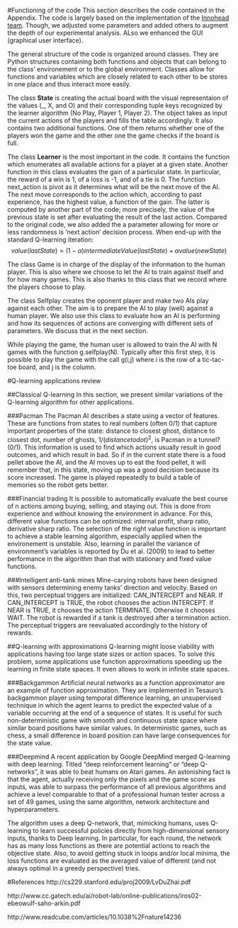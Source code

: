 #Functioning of the code
This section describes the code contained in the Appendix. The code is largely based on the implementation of the [Innohead team](sites.google.com/a/innohead.com/wiki/Home/Python/reinforcement-learning---tic-tac-toe0). Though, we adjusted some parameters and added others to augment the depth of our experimental analysis. ALso we enhanced the GUI (graphical user interface).

The general structure of the code is organized around classes. They are Python structures containing both functions and objects that can belong to the class' environement or to the global environment. Classes allow for functions and variables which are closely related to each other to be stores in one place and thus interact more easily. 

The class **State** is creating the actual board with the visual representaion of the values (_, X, and O) and their corresponding tuple keys recognized by the learner algorithm (No Play, Player 1, Player 2). The object takes as input the current actions of the players and fills the table accordingly. It also contains two additional functions. One of them returns whether one of the players won the game and the other one the game checks if the board is full. 

The class **Learner** is the most important in the code. It contains the function which enumerates all available actions for a player at a given state. Another function in this class evaluates the gain of a particular state. In particular, the reward of a win is 1, of a loss is -1, and of a tie is 0. The function next_action is pivot as it determines what will be the next move of the AI. The next move corresponds to the action which, according to past experience, has the highest value, a function of the gain. The latter is computed by another part of the code; more precisely, the value of the previous state is set after evaluating the result of the last action. Compared to the original code, we also added the a parameter allowing for more or less randomness is 'next action' decision process. When end-up with the standard Q-learning iteration:
$$value(lastState) = (1-\alpha)intermediateValue(lastState) + \alpha value(newState)$$

The class Game is in charge of the display of the information to the human player. This is also where we choose to let the AI to train against itself and for how many games. This is also thanks to this class that we record where the players choose to play.

The class Selfplay creates the oponent player and make two AIs play against each other. The aim is to prepare the AI to play (well) against a human player. We also use this class to evaluate how an AI is performing and how its sequences of actions are converging with different sets of parameters. We discuss that in the next section.

While playing the game, the human user is allowed to train the AI with N games with the function g.selfplay(N). Typically after this first step, it is possible to play the game with the call g(i,j) where i is the row of a tic-tac-toe board, and j is the column.

#Q-learning applications review

##Classical Q-learning
In this section, we present similar variations of the Q-learning algorithm for other applications.

###Pacman
The Pacman AI describes a state using a vector of features. These are functions from states to real numbers (often 0/1) that capture important properties of the state: distance to closest ghost, distance to closest dot, number of ghosts, $1/(distance to dot)^2$, is Pacman in a tunnel? (0/1). This information is used to find which actions usually result in good outcomes, and which result in bad. So if in the current state there is a food pellet above the AI, and the AI moves up to eat the food pellet, it will remember that, in this state, moving up was a good decision because its score increased. The game is played repeatedly to build a table of memories so the robot gets better. 

###Financial trading
It is possible to automatically evaluate the best course of n actions among buying, selling, and staying out. This is done from experience and without knowing the environment in advance. For this, different value functions can be optimized: internal profit, sharp  ratio,  derivative  sharp  ratio. The selection of the right value function is important to achieve a stable learning algorithm, especially applied when the environement is unstable. Also, learning in parallel the variance of environment's variables is reported by Du et al. (2009) to lead to better performance in the algorithm than that with stationary and fixed value functions. 

###Intelligent anti-tank mines
Mine-carying robots have been designed with sensors determining enemy tanks' direction and velocity. Based on this, two perceptual triggers are initialized: CAN_INTERCEPT and NEAR. If CAN_INTERCEPT is TRUE, the robot chooses the action INTERCEPT. If NEAR is TRUE, it chooses the action TERMINATE. Otherwise it chooses WAIT. The robot is rewarded if a tank is destroyed after a termination action. The perceptual triggers are reevaluated accordingly to the history of rewards. 

##Q-learning with approximations
Q-learning might loose viability with applications having too large state sizes or action spaces. To solve this problem, some applications use function approximations speeding up the learning in finite state spaces. It even allows to work in infinite state spaces.

###Backgammon
Artificial neural networks as a function approximator are an example of function approximation. They are implemented in Tesauro's backgammon player using temporal difference learning, an unsupervised technique in which the agent learns to predict the expected value of a variable occurring at the end of a sequence of states. It is useful for such non-deterministic game with smooth and continuous state space where similar board positions have similar values. In deterministic games, such as chess, a small difference in board position can have large consequences for the state value. 

###Deepmind
A recent application by Google DeepMind merged Q-learning with deep learning. Titled "deep reinforcement learning" or "deep Q-networks", it was able to beat humans on Atari games. An astonishing fact is that the agent, actually receiving only the pixels and the game score as inputs, was able to surpass the performance of all previous algorithms and achieve a level comparable to that of a professional human tester across a set of 49 games, using the same algorithm, network architecture and hyperparameters. 

The algorithm uses a deep Q-network, that, mimicking humans, uses Q-learning to learn successful policies directly from high-dimensional sensory inputs, thanks to Deep learning. In particular, for each round, the network has as many loss functions as there are potential actions to reach the objective state. Also, to avoid getting stuck in loops and/or local minima, the loss functions are evaluated as the averaged value of different (and not always optimal in a greedy perspective) tries.

#References
http://cs229.stanford.edu/proj2009/LvDuZhai.pdf

http://www.cc.gatech.edu/ai/robot-lab/online-publications/iros02-ebeowulf-saho-arkin.pdf

http://www.readcube.com/articles/10.1038%2Fnature14236
